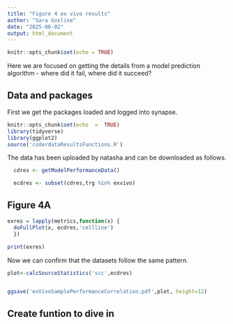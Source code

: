 ```yaml
---
title: "Figure 4 ex vivo results"
author: "Sara Gosline"
date: "2025-06-02"
output: html_document
---
```


```r
knitr::opts_chunk$set(echo = TRUE)
```

Here we are focused on getting the details from a model prediction algorithm - where did it fail, where did it succeed?

## Data and packages

First we get the packages loaded and logged into synapse.
```r
knitr::opts_chunk$set(echo  =  TRUE)
library(tidyverse)
library(ggplot2)
source('coderdataResultsFunctions.R')

```


The data has been uploaded by natasha and can be downloaded as follows.

```r

  cdres <- getModelPerformanceData()

  ecdres <- subset(cdres,trg %in% exvivo)


```

## Figure 4A


```r
exres = lapply(metrics,function(x) {
  doFullPlot(x, ecdres,'cellline')
  })

print(exres)
```

Now we can confirm that the datasets follow the same pattern. 

```r


plot<-calcSourceStatistics('scc',ecdres)


ggsave('exVivoSamplePerformanceCorrelation.pdf',plot, height=12)

```

## Create funtion to dive in



```r

```
